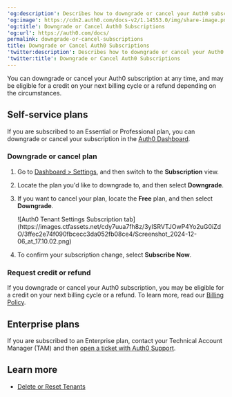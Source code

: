 ---
'og:description': Describes how to downgrade or cancel your Auth0 subscription.
'og:image': https://cdn2.auth0.com/docs-v2/1.14553.0/img/share-image.png
'og:title': Downgrade or Cancel Auth0 Subscriptions
'og:url': https://auth0.com/docs/
permalink: downgrade-or-cancel-subscriptions
title: Downgrade or Cancel Auth0 Subscriptions
'twitter:description': Describes how to downgrade or cancel your Auth0 subscription.
'twitter:title': Downgrade or Cancel Auth0 Subscriptions
---
You can downgrade or cancel your Auth0 subscription at any time, and may be eligible for a credit on your next billing cycle or a refund depending on the circumstances.

## Self-service plans

If you are subscribed to an Essential or Professional plan, you can downgrade or cancel your subscription in the [Auth0 Dashboard](https://manage.auth0.com/#).

### Downgrade or cancel plan

1. Go to [Dashboard > Settings](https://manage.auth0.com/#/tenant), and then switch to the **Subscription** view.
2. Locate the plan you'd like to downgrade to, and then select **Downgrade**.
3. If you want to cancel your plan, locate the **Free** plan, and then select **Downgrade**.

   <Frame>![Auth0 Tenant Settings Subscription tab](https://images.ctfassets.net/cdy7uua7fh8z/3yISRVTJOwP4Yo2uG0iZdO/3ffec2e74f090fbcecc3da052fb08ce4/Screenshot_2024-12-06_at_17.10.02.png)</Frame>
4. To confirm your subscription change, select **Subscribe Now**.

### Request credit or refund

If you downgrade or cancel your Auth0 subscription, you may be eligible for a credit on your next billing cycle or a refund. To learn more, read our [Billing Policy](/docs/troubleshoot/customer-support/operational-policies/billing-policy).

## Enterprise plans

If you are subscribed to an Enterprise plan, contact your Technical Account Manager (TAM) and then [open a ticket with Auth0 Support](/docs/troubleshoot/customer-support/open-and-manage-support-tickets).

## Learn more

* [Delete or Reset Tenants](/docs/troubleshoot/customer-support/manage-subscriptions/delete-or-reset-tenant)